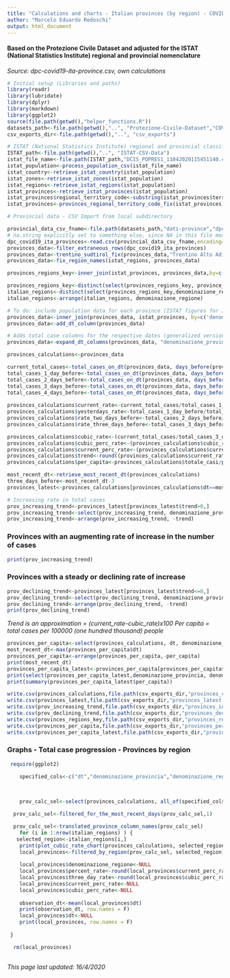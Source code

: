 ```yaml
---
title: "Calculations and charts - Italian provinces (by region) - COVID-19 Epidemic"
author: "Marcelo Eduardo Redoschi"
output: html_document
---
```


#### Based on the Protezione Civile Dataset and adjusted for the ISTAT (National Statistics Institute) regional and provincial nomenclature

*Source: dpc-covid19-ita-province.csv, own calculations*

```r
# Initial setup (Libraries and paths)
library(readr)
library(lubridate)
library(dplyr)
library(markdown)
library(ggplot2)
source(file.path(getwd(),"helper_functions.R"))
datasets_path<-file.path(getwd(),"..", "Protezione-Civile-Dataset","COVID-19") 
csv_exports_dir<-file.path(getwd(),"..", "csv_exports") 
```


```r
# ISTAT (National Statistics Institute) regional and provincial classification
ISTAT_path<-file.path(getwd(),"..", "ISTAT-CSV-Data") 
istat_file_name<-file.path(ISTAT_path,"DCIS_POPRES1_11042020115451140.csv")
istat_population<-process_population_csv(istat_file_name)
istat_country<-retrieve_istat_country(istat_population)
istat_zones<-retrieve_istat_zones(istat_population)
istat_regions<-retrieve_istat_regions(istat_population)
istat_provinces<-retrieve_istat_provinces(istat_population) 
istat_provinces$regional_territory_code<-substring(istat_provinces$territory_code,1,4)
istat_provinces<-provinces_regional_territory_code_fix(istat_provinces)
```

```r
# Provincial data - CSV Import from local subdirectory

provincial_data_csv_fname<-file.path(datasets_path,"dati-province","dpc-covid19-ita-province.csv")
# na.string explicitly set to something else, since NA in this file means the Naples province abbreviation!
dpc_covid19_ita_provinces<-read.csv(provincial_data_csv_fname,encoding="UTF-8", na.strings="undefined") 
provinces_data<-filter_extraneous_rows(dpc_covid19_ita_provinces)
provinces_data<-trentino_sudtirol_fix(provinces_data,"Trentino Alto Adige / Südtirol")
provinces_data<-fix_region_names(istat_regions, provinces_data)

provinces_regions_key<-inner_join(istat_provinces, provinces_data,by=c('province_name'='denominazione_provincia'))

provinces_regions_key<-distinct(select(provinces_regions_key, province_name, sigla_provincia, codice_provincia, territory_code, denominazione_regione, codice_regione, regional_territory_code))   
italian_regions<-distinct(select(provinces_regions_key,denominazione_regione))
italian_regions<-arrange(italian_regions, denominazione_regione)
```

```r
# To do: include population data for each province (ISTAT figures for January 1, 2019)
provinces_data<-inner_join(provinces_data, istat_provinces, by=c('denominazione_provincia'='province_name'))
provinces_data<-add_dt_column(provinces_data)
```


```r
# Adds total case columns for the respective dates (generalized version) 
provinces_data<-expand_dt_columns(provinces_data, "denominazione_provincia", "totale_casi") 
```

```r
provinces_calculations<-provinces_data

current_total_cases<-total_cases_on_dt(provinces_data, days_before(provinces_data,0))
total_cases_1_day_before<-total_cases_on_dt(provinces_data, days_before(provinces_data,1))
total_cases_2_days_before<-total_cases_on_dt(provinces_data, days_before(provinces_data,2))
total_cases_3_days_before<-total_cases_on_dt(provinces_data, days_before(provinces_data,3))
total_cases_4_days_before<-total_cases_on_dt(provinces_data, days_before(provinces_data,4))
  
provinces_calculations$current_rate<-current_total_cases/total_cases_1_day_before
provinces_calculations$yesterdays_rate<-total_cases_1_day_before/total_cases_2_days_before
provinces_calculations$rate_two_days_before<-total_cases_2_days_before/total_cases_3_days_before
provinces_calculations$rate_three_days_before<-total_cases_3_days_before/total_cases_4_days_before

provinces_calculations$cubic_rate<-(current_total_cases/total_cases_3_days_before)^(1/3)
provinces_calculations$cubic_perc_rate<-(provinces_calculations$cubic_rate-1)*100
provinces_calculations$current_perc_rate<-(provinces_calculations$current_rate-1)*100
provinces_calculations$trend<-round((provinces_calculations$current_rate-provinces_calculations$cubic_rate)*100, digits=1)
provinces_calculations$per_capita<-provinces_calculations$totale_casi/provinces_calculations$population*100000

most_recent_dt<-retrieve_most_recent_dt(provinces_calculations)
three_days_before<-most_recent_dt-3 
provinces_latest<-provinces_calculations[provinces_calculations$dt==most_recent_dt,]

# Increasing rate in total cases
prov_increasing_trend<-provinces_latest[provinces_latest$trend>0,]
prov_increasing_trend<-select(prov_increasing_trend, denominazione_provincia, totale_casi, current_perc_rate, trend,per_capita)
prov_increasing_trend<-arrange(prov_increasing_trend, -trend)
```

### Provinces with an augmenting rate of increase in the number of cases
```r
print(prov_increasing_trend)
```

### Provinces with a steady or declining rate of increase 
```r
prov_declining_trend<-provinces_latest[provinces_latest$trend<=0,]
prov_declining_trend<-select(prov_declining_trend, denominazione_provincia, totale_casi, current_perc_rate, trend, per_capita)
prov_declining_trend<-arrange(prov_declining_trend, -trend)
print(prov_declining_trend)
```
*Trend is an approximation = (current_rate-cubic_rate)x100*
*Per capita = total cases per 100000 (one hundred thousand) people*

```r
provinces_per_capita<-select(provinces_calculations, dt, denominazione_provincia, denominazione_regione, totale_casi, per_capita)
most_recent_dt<-max(provinces_per_capita$dt)
provinces_per_capita<-arrange(provinces_per_capita,-per_capita) 
print(most_recent_dt)
provinces_per_capita_latest<-provinces_per_capita[provinces_per_capita$dt==most_recent_dt,]
print(select(provinces_per_capita_latest,denominazione_provincia, denominazione_regione, per_capita, totale_casi),row.names = F)
print(summary(provinces_per_capita_latest$per_capita))
```

```r
write.csv(provinces_calculations,file.path(csv_exports_dir,"provinces_calculations.csv"))
write.csv(provinces_latest,file.path(csv_exports_dir,"provinces_latest.csv"))
write.csv(prov_increasing_trend,file.path(csv_exports_dir,"provinces_increasing_trend.csv"))
write.csv(prov_declining_trend,file.path(csv_exports_dir,"provinces_declining_trend.csv"))
write.csv(provinces_regions_key,file.path(csv_exports_dir,"provinces_regions_key.csv"))
write.csv(provinces_per_capita,file.path(csv_exports_dir,"provinces_per_capita.csv"))
write.csv(provinces_per_capita_latest,file.path(csv_exports_dir,"provinces_per_capita_latest.csv"))
```

### Graphs - Total case progression - Provinces by region 

```r
 require(ggplot2)

    specified_cols<-c("dt","denominazione_provincia","denominazione_regione","totale_casi","current_perc_rate","cubic_perc_rate","per_capita")
    

      
    prov_calc_sel<-select(provinces_calculations, all_of(specified_cols))

  prov_calc_sel<-filtered_for_the_most_recent_days(prov_calc_sel,1)

  prov_calc_sel<-translated_province_column_names(prov_calc_sel)
    for (i in 1:nrow(italian_regions) ) {
   selected_region<-italian_regions[i,]
    print(plot_cubic_rate_chart(provinces_calculations, selected_region))
    local_provinces<-filtered_by_region(prov_calc_sel, selected_region)
   
    local_provinces$denominazione_regione<-NULL 
    local_provinces$percent_rate<-round(local_provinces$current_perc_rate, digits=2)
    local_provinces$three_day_rate<-round(local_provinces$cubic_perc_rate, digits=2)
    local_provinces$current_perc_rate<-NULL
    local_provinces$cubic_perc_rate<-NULL
    
    observation_dt<-mean(local_provinces$dt)
    print(observation_dt, row.names = F)
    local_provinces$dt<-NULL
    print(local_provinces, row.names = F)  
    
 }

  rm(local_provinces)    
          
```

*This page last updated: 16/4/2020*
